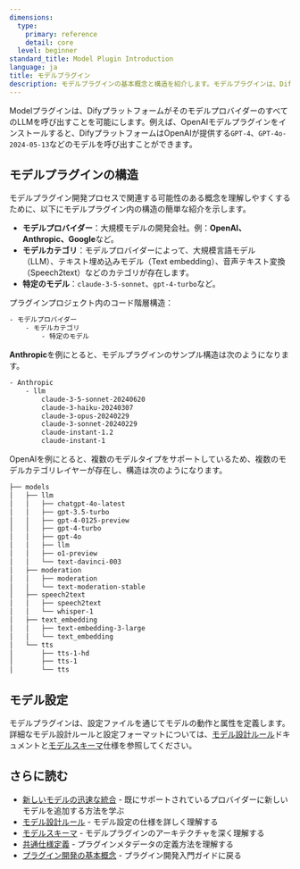```yaml
---
dimensions:
  type:
    primary: reference
    detail: core
  level: beginner
standard_title: Model Plugin Introduction
language: ja
title: モデルプラグイン
description: モデルプラグインの基本概念と構造を紹介します。モデルプラグインは、Difyがさまざまなプロバイダー（OpenAI、Anthropic、Googleなど）の、大規模言語モデル（LLM）、テキスト埋め込み、音声テキスト変換といったさまざまなタイプのモデルを呼び出すことを可能にします。
---
```


Modelプラグインは、DifyプラットフォームがそのモデルプロバイダーのすべてのLLMを呼び出すことを可能にします。例えば、OpenAIモデルプラグインをインストールすると、DifyプラットフォームはOpenAIが提供する`GPT-4`、`GPT-4o-2024-05-13`などのモデルを呼び出すことができます。

## モデルプラグインの構造

モデルプラグイン開発プロセスで関連する可能性のある概念を理解しやすくするために、以下にモデルプラグイン内の構造の簡単な紹介を示します。

*   **モデルプロバイダー**：大規模モデルの開発会社。例：**OpenAI、Anthropic、Google**など。
*   **モデルカテゴリ**：モデルプロバイダーによって、大規模言語モデル（LLM）、テキスト埋め込みモデル（Text embedding）、音声テキスト変換（Speech2text）などのカテゴリが存在します。
*   **特定のモデル**：`claude-3-5-sonnet`、`gpt-4-turbo`など。

プラグインプロジェクト内のコード階層構造：

```bash
- モデルプロバイダー
    - モデルカテゴリ
        - 特定のモデル
```

**Anthropic**を例にとると、モデルプラグインのサンプル構造は次のようになります。

```bash
- Anthropic
    - llm
        claude-3-5-sonnet-20240620
        claude-3-haiku-20240307
        claude-3-opus-20240229
        claude-3-sonnet-20240229
        claude-instant-1.2
        claude-instant-1
```

OpenAIを例にとると、複数のモデルタイプをサポートしているため、複数のモデルカテゴリレイヤーが存在し、構造は次のようになります。

```bash
├── models
│   ├── llm
│   │   ├── chatgpt-4o-latest
│   │   ├── gpt-3.5-turbo
│   │   ├── gpt-4-0125-preview
│   │   ├── gpt-4-turbo
│   │   ├── gpt-4o
│   │   ├── llm
│   │   ├── o1-preview
│   │   └── text-davinci-003
│   ├── moderation
│   │   ├── moderation
│   │   └── text-moderation-stable
│   ├── speech2text
│   │   ├── speech2text
│   │   └── whisper-1
│   ├── text_embedding
│   │   ├── text-embedding-3-large
│   │   └── text_embedding
│   └── tts
│       ├── tts-1-hd
│       ├── tts-1
│       └── tts
```

## モデル設定

モデルプラグインは、設定ファイルを通じてモデルの動作と属性を定義します。詳細なモデル設計ルールと設定フォーマットについては、[モデル設計ルール](/plugin-dev-ja/0411-model-designing-rules)ドキュメントと[モデルスキーマ](/plugin-dev-ja/0412-model-schema)仕様を参照してください。

## さらに読む

-   [新しいモデルの迅速な統合](/plugin-dev-ja/0211-getting-started-new-model) - 既にサポートされているプロバイダーに新しいモデルを追加する方法を学ぶ
-   [モデル設計ルール](/plugin-dev-ja/0411-model-designing-rules) - モデル設定の仕様を詳しく理解する
-   [モデルスキーマ](/plugin-dev-ja/0412-model-schema) - モデルプラグインのアーキテクチャを深く理解する
-   [共通仕様定義](/plugin-dev-ja/0411-general-specifications) - プラグインメタデータの定義方法を理解する
-   [プラグイン開発の基本概念](/plugin-dev-ja/0111-getting-started-dify-plugin) - プラグイン開発入門ガイドに戻る
